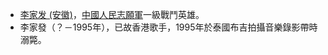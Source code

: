 
* [[李家发_(安徽)|李家发 (安徽)]]，[[中國人民志願軍|中國人民志願軍]]一級戰鬥英雄。
* 李家發（？－1995年），已故香港歌手，1995年於泰國布吉拍攝音樂錄影帶時溺斃。
{{disambig}}